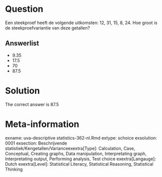 Question
========

Een steekproef heeft de volgende uitkomsten: 12, 31, 15, 8, 24. Hoe groot is de steekproefvariantie van deze getallen? 

Answerlist
----------
* 9.35
* 17.5
* 70
* 87.5

Solution
========

The correct answer is  87.5 

Meta-information
================
exname: uva-descriptive statistics-362-nl.Rmd 
extype: schoice 
exsolution: 0001 
exsection: Beschrijvende statistiek/Kengetallen/Varianceexextra[Type]: Calculation, Case, Conceptual, Creating graphs, Data manipulation, Interpretating graph, Interpretating output, Performing analysis, Test choice 
exextra[Langauge]: Dutch 
exextra[Level]: Statistical Literacy, Statistical Reasoning, Statistical Thinking 
